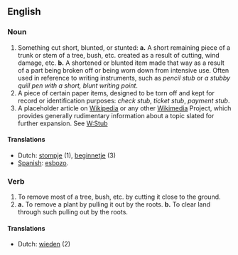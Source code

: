 ==English==
===Noun===
# Something cut short, blunted, or stunted:  '''a.''' A short remaining piece of a trunk or stem of a tree, bush, etc. created as a result of cutting, wind damage, etc.  '''b.''' A shortened or blunted item made that way as a result of a part being broken off or being worn down from intensive use.  Often used in reference to writing instruments, such as ''pencil stub'' or ''a stubby quill pen with a short, blunt writing point''.
# A piece of certain paper items, designed to be torn off and kept for record or identification purposes:  ''check stub'', ''ticket stub'', ''payment stub''.
# A placeholder article on [[Wikipedia]] or any other [[Wikimedia]] Project, which provides generally rudimentary information about a topic slated for further expansion. See [[W:Stub]]<!-- should probably come last :) -->

====Translations====
* Dutch: [[stompje]] (1), [[beginnetje]] (3)
* [[Spanish]]: [[w:es:esbozo|esbozo]].

===Verb===
# To remove most of a tree, bush, etc. by cutting it close to the ground.
# '''a.''' To remove a plant by pulling it out by the roots.  '''b.''' To clear land through such pulling out by the roots.

====Translations====
* Dutch: [[wieden]] (2)